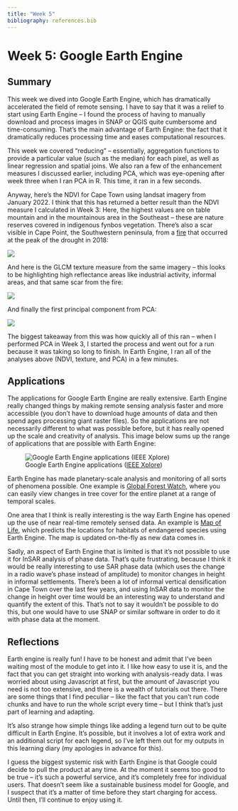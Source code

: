 ```yaml
---
title: "Week 5"
bibliography: references.bib
---
```


# Week 5: Google Earth Engine

## Summary

This week we dived into Google Earth Engine, which has dramatically accelerated the field of remote sensing. I have to say that it was a relief to start using Earth Engine -- I found the process of having to manually download and process images in SNAP or QGIS quite cumbersome and time-consuming. That's the main advantage of Earth Engine: the fact that it dramatically reduces processing time and eases computational resources.

This week we covered "reducing" -- essentially, aggregation functions to provide a particular value (such as the median) for each pixel, as well as linear regression and spatial joins. We also ran a few of the enhancement measures I discussed earlier, including PCA, which was eye-opening after week three when I ran PCA in R. This time, it ran in a few seconds.

Anyway, here's the NDVI for Cape Town using landsat imagery from January 2022. I think that this has returned a better result than the NDVI measure I calculated in Week 3: Here, the highest values are on table mountain and in the mountainous area in the Southeast -- these are nature reserves covered in indigenous fynbos vegetation. There's also a scar visible in Cape Point, the Southwestern peninsula, from a [fire](https://www.sapeople.com/2018/03/02/photos-cape-point-fire-south-africa/) that occurred at the peak of the drought in 2018:

![](images/NDVI_GEE.jpg)

And here is the GLCM texture measure from the same imagery -- this looks to be highlighting high reflectance areas like industrial activity, informal areas, and that same scar from the fire:

![](images/GLCM_GEE.jpg)

And finally the first principal component from PCA:

![](images/PC1_GEE.jpg)

The biggest takeaway from this was how quickly all of this ran -- when I performed PCA in Week 3, I started the process and went out for a run because it was taking so long to finish. In Earth Engine, I ran all of the analyses above (NDVI, texture, and PCA) in a few minutes.

## Applications

The applications for Google Earth Engine are really extensive. Earth Engine really changed things by making remote sensing analysis faster and more accessible (you don't have to download huge amounts of data and then spend ages processing giant raster files). So the applications are not necessarily different to what was possible before, but it has really opened up the scale and creativity of analysis. This image below sums up the range of applications that are possible with Earth Engine:

![Google Earth Engine applications ([IEEE Xplore](https://ieeexplore.ieee.org/document/9184118))](images/amani7-3021052-large.gif)

Earth Engine has made planetary-scale analysis and monitoring of all sorts of phenomena possible. One example is [Global Forest Watch](https://www.globalforestwatch.org/map/?map=eyJjZW50ZXIiOnsibGF0IjotMS44NDE2OTQwNDcwNjQzNDA0LCJsbmciOjE3LjQ0ODQ0MTc4MTA2NzQ5fX0%3D&mapPrompts=eyJvcGVuIjp0cnVlLCJzdGVwc0tleSI6InN1YnNjcmliZVRvQXJlYSJ9), where you can easily view changes in tree cover for the entire planet at a range of temporal scales.

One area that I think is really interesting is the way Earth Engine has opened up the use of near real-time remotely sensed data. An example is [Map of Life](https://species.mol.org/species/map/Perdix_dauurica), which predicts the locations for habitats of endangered species using Earth Engine. The map is updated on-the-fly as new data comes in.

Sadly, an aspect of Earth Engine that is limited is that it's not possible to use it for InSAR analysis of phase data. That's quite frustrating, because I think it would be really interesting to use SAR phase data (which uses the change in a radio wave's phase instead of amplitude) to monitor changes in height in informal settlements. There's been a lot of informal vertical densification in Cape Town over the last few years, and using InSAR data to monitor the change in height over time would be an interesting way to understand and quantify the extent of this. That's not to say it wouldn't be possible to do this, but one would have to use SNAP or similar software in order to do it with phase data at the moment.

## Reflections

Earth engine is really fun! I have to be honest and admit that I've been waiting most of the module to get into it. I like how easy to use it is, and the fact that you can get straight into working with analysis-ready data. I was worried about using Javascript at first, but the amount of Javascript you need is not too extensive, and there is a wealth of tutorials out there. There are some things that I find peculiar -- like the fact that you can't run code chunks and have to run the whole script every time -- but I think that's just part of learning and adapting.

It's also strange how simple things like adding a legend turn out to be quite difficult in Earth Engine. It's possible, but it involves a lot of extra work and an additional script for each legend, so I've left them out for my outputs in this learning diary (my apologies in advance for this).

I guess the biggest systemic risk with Earth Engine is that Google could decide to pull the product at any time. At the moment it seems too good to be true -- it's such a powerful service, and it's completely free for individual users. That doesn't seem like a sustainable business model for Google, and I suspect that it's a matter of time before they start charging for access. Until then, I'll continue to enjoy using it.
